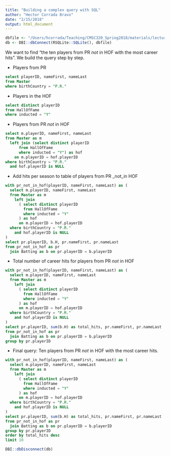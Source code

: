 ```yaml
---
title: "Building a complex query with SQL"
author: "Hector Corrada Bravo"
date: "2/15/2018"
output: html_document
---
```


```r
dbfile <- "/Users/hcorrada/Teaching/CMSC320_Spring2018/materials/lecture-notes/data/lahman2016.sqlite"
db <- DBI::dbConnect(RSQLite::SQLite(), dbfile)
```

We want to find "the ten players from PR _not_ in HOF with the most career hits". We build the query step by step.

- Players from PR

```sql
select playerID, nameFirst, nameLast
from Master
where birthCountry = "P.R."
```

- Players in the HOF

```sql
select distinct playerID
from HallOfFame
where inducted = "Y"
```

- Players from PR _not_ in HOF

```sql
select m.playerID, nameFirst, nameLast
from Master as m
  left join (select distinct playerID
      from HallOfFame
      where inducted = "Y") as hof
    on m.playerID = hof.playerID
where birthCountry = "P.R."
  and hof.playerID is NULL
```
- Add hits per season to table of players from PR _not_in HOF


```sql
with pr_not_in_hof(playerID, nameFirst, nameLast) as (
  select m.playerID, nameFirst, nameLast
  from Master as m
    left join 
      ( select distinct playerID
        from HallOfFame
        where inducted = "Y" 
      ) as hof
      on m.playerID = hof.playerID
  where birthCountry = "P.R."
    and hof.playerID is NULL
)
select pr.playerID, b.H, pr.nameFirst, pr.nameLast
from pr_not_in_hof as pr  
  join Batting as b on pr.playerID = b.playerID
```

- Total number of career hits for players from PR _not_ in HOF

```sql
with pr_not_in_hof(playerID, nameFirst, nameLast) as (
  select m.playerID, nameFirst, nameLast
  from Master as m
    left join 
      ( select distinct playerID
        from HallOfFame
        where inducted = "Y" 
      ) as hof
      on m.playerID = hof.playerID
  where birthCountry = "P.R."
    and hof.playerID is NULL
)
select pr.playerID, sum(b.H) as total_hits, pr.nameFirst, pr.nameLast
from pr_not_in_hof as pr 
  join Batting as b on pr.playerID = b.playerID
group by pr.playerID
```

- Final query: Ten players from PR _not_ in HOF with the most career hits.

```sql
with pr_not_in_hof(playerID, nameFirst, nameLast) as (
  select m.playerID, nameFirst, nameLast
  from Master as m
    left join 
      ( select distinct playerID
        from HallOfFame
        where inducted = "Y" 
      ) as hof
      on m.playerID = hof.playerID
  where birthCountry = "P.R."
    and hof.playerID is NULL
)
select pr.playerID, sum(b.H) as total_hits, pr.nameFirst, pr.nameLast
from pr_not_in_hof as pr 
  join Batting as b on pr.playerID = b.playerID
group by pr.playerID
order by total_hits desc
limit 10
```




```r
DBI::dbDisconnect(db)
```